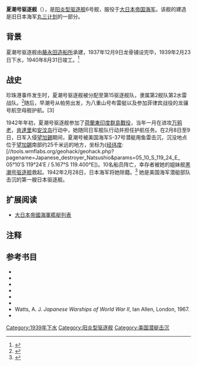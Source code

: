 {{軍艦模板
|圖片=
|照片說明= 
|圖片2= 
|照片說明2= 
|名稱= 夏潮 
|艦種= [[驅逐艦|驅逐艦]]
|艦名= 
|擁有國= [[大日本帝國|大日本帝國]]
|艦級= [[陽炎型驅逐艦|陽炎型驅逐艦]]
|代號= 
|前型=
|次型=
|同型=
|數量= 
|製造= [[藤永田造船所|藤永田造船所]]
|下訂= 
|造價=  
|動工= 1937年12月9日
|下水= 1939年2月23日
|服役= 1940年8月31日
|退役= 
|結局= 1942年2月9日
|除籍= 1942年2月28日
|狀態= 
|綽號=
|榮譽=
|排水= 2033 公噸
|標準= 
|基準= 
|滿載= 
|長度= 118.5 公尺
|闊度= 10.8 公尺
|吃水= 3.8 公尺
|極速= 35.5節
|鍋爐= 3 × Kampon水管鍋爐<br />2 × Kanpon脈衝渦輪機
|引擎= 
|燃料=
|出力= 52000馬力
|續航= 5000海里(18節時)
|乘員= 239
|裝甲= 
|裝備= (1939)<br/>• 3 × 双联[[50倍径三年式127毫米炮|50倍径三年式127毫米炮]] <br />• 2 × 双联[[九六式25毫米高射机炮|九六式25毫米高射机炮]]<br />• 8 × {{convert|24|in|mm|0|abbr=on}} [[鱼雷|鱼雷]]<br />• 16 [[深水炸彈|深水炸彈]]
|射控裝置=
|偵搜設備=
|電戰系統=
|電子設備=
|飛行= 
|艦載機= 
|其它=
}}

'''夏潮号驱逐舰'''（{{lang|ja|夏潮}}），是[[阳炎型驱逐舰|阳炎型驱逐舰]]6号舰，服役于[[大日本帝国海军|大日本帝国海军]]。该舰的建造是旧日本海军[[丸三计划|丸三计划]]的一部分。

== 背景 ==
<span>夏潮号驱逐舰由</span>[[藤永田造船所|藤永田造船所]]承建，1937年12月9日龙骨铺设完毕，1939年2月23日下水，1940年8月31日竣工。<ref>{{Cite web|url=http://homepage2.nifty.com/nishidah/e/stc0427.htm|title=Asashio class 1st class destroyers|last=Nishidah|first=Hiroshi|year=2002|work=Materials of the Imperial Japanese Navy|publisher=|deadurl=yes|archiveurl=http://archive.wikiwix.com/cache/20110727193532/http://homepage2.nifty.com/nishidah/e/stc0427.htm|archivedate=2011-07-27}}</ref>

== 战史 ==
珍珠港事件发生时，夏潮号驱逐舰被分配至第15驱逐舰队，隶属第2舰队第2水雷战队。<ref>{{Cite web|url=http://www.combinedfleet.com/natsus_t.htm|title=IJN ''Natsushio'': Tabular Record of Movement|author=Allyn D. Nevitt|date=|year=1998|month=|work=|publisher=combinedfleet.com|accessdate=2016-07-15|archive-date=2016-07-03|archive-url=https://web.archive.org/web/20160703023704/http://www.combinedfleet.com/natsus_t.htm|dead-url=no}}</ref>随后，早潮号从帕劳出发，为八重山号布雷艇以及参加菲律宾战役的龙骧号航空母舰护航。[3]

1942年年初，夏潮号驱逐舰参加了[[荷蘭東印度群島戰役|荷蘭東印度群島戰役]]，当年一月在进攻[[万鸦老|万鸦老]]，[[肯達里|肯達里]]和[[安汶岛|安汶岛]]行动中，她随同日军舰队行动并担任护航任务。在2月8日至9日，日军入侵[[望加錫|望加錫]]期间，夏潮号被美国海军S-37号潜艇用鱼雷击沉，沉没地点位于[[望加錫|望加錫]]南部约25千米远的地方，坐标为({{Coord|05|10|S|119|24|E|display=inline,title}}<span id="coordinates">[[经纬度|经纬度]]: <span class="plainlinks nourlexpansion">[//tools.wmflabs.org/geohack/geohack.php?pagename=Japanese_destroyer_Natsushio&params=05_10_S_119_24_E_ <span class="geo-default"><span class="geo-dms" title="Maps, aerial photos, and other data for this location"><span class="latitude">05°10′S</span> <span class="longitude">119°24′E</span></span></span><span class="geo-multi-punct">﻿ / ﻿</span><span class="geo-nondefault"><span class="geo-dec" title="Maps, aerial photos, and other data for this location">5.167°S 119.400°E</span><span style="display:none">﻿ / <span class="geo">-5.167; 119.400</span></span></span>]</span></span>)。10名船员阵亡，幸存者被她的姐妹舰[[黑潮号驱逐舰|黑潮号驱逐舰]]救起。1942年2月28日，日本海军将她除籍。<ref>{{Cite book|title=Warship Losses of World War Two|last=Brown|first=David|publisher=Naval Institute Press|year=1990|isbn=1-55750-914-X}}</ref> 她是美国海军潜艇部队击沉的第一艘日本驱逐舰。

== 扩展阅读 ==
* [[大日本帝國海軍艦艇列表|大日本帝國海軍艦艇列表]]

== 注释 ==
{{Reflist}}

== 参考书目 ==
* {{Cite book|title=Warship Losses of World War Two|last=Brown|first=David|publisher=Naval Institute Press|year=1990|isbn=1-55750-914-X}}
* {{Cite book|title=Death of a Navy: Japanese Naval Action in World War II|last=D'Albas|first=Andrieu|publisher=Devin-Adair Pub|year=1965|isbn=0-8159-5302-X}}
* {{Cite book|title=Kaigun: Strategy, Tactics, and Technology in the Imperial Japanese Navy, 1887-1941|last=Evans|first=David|publisher=US Naval Institute Press|year=1979|isbn=0-87021-192-7|location=}}
* {{Cite book|title=Conway's All the World's Fighting Ships 1922-1946|publisher=Conway Maritime Press|year=1980|isbn=0-85177-146-7|location=Grenwitch|editor=Roger Chesneau}}
* {{Cite book|title=The Fighting Ships of the Rising Sun: The Drama of the Imperial Japanese Navy, 1895–1945|last=Howarth|first=Stephen|publisher=Atheneum|year=1983|isbn=0-689-11402-8|location=}}
* {{Cite book|title=Warships of the Imperial Japanese Navy, 1869–1945|last=Jentsura|first=Hansgeorg|publisher=US Naval Institute Press|year=1976|isbn=0-87021-893-X}}
* Watts, A. J. ''Japanese Warships of World War II'', Ian Allen, London, 1967.
* {{Cite book|title=Destroyers of World War 2|last=Whitley|first=M. J.|publisher=Cassell Publishing|year=1988|isbn=1-85409-521-8}}

{{阳炎型驱逐舰}}

[[Category:1939年下水|Category:1939年下水]]
[[Category:阳炎型驱逐舰|Category:阳炎型驱逐舰]]
[[Category:美国潜艇击沉|Category:美国潜艇击沉]]